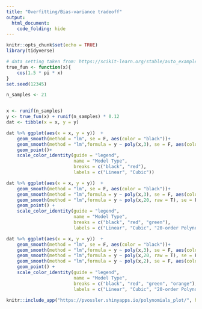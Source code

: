 ```yaml
---
title: "Overfitting/Bias-variance tradeoff"
output:
  html_document:
    code_folding: hide
---
```


```r
knitr::opts_chunk$set(echo = TRUE)
library(tidyverse)
```

```r
# data setting taken from: https://scikit-learn.org/stable/auto_examples/model_selection/plot_underfitting_overfitting.html
true_fun <- function(x){
    cos(1.5 * pi * x)
}
set.seed(12345)

n_samples <- 21


x <- runif(n_samples)
y <- true_fun(x) + runif(n_samples) * 0.12
dat <- tibble(x = x, y = y)
```

```r
dat %>% ggplot(aes(x = x, y = y))  + 
    geom_smooth(method = "lm", se = F, aes(color = "black"))+
    geom_smooth(method = "lm",formula = y ~ poly(x,3), se = F, aes(color = "red")) +
    geom_point()+
    scale_color_identity(guide = "legend",
                         name = "Model Type",
                         breaks = c("black", "red"),
                         labels = c("Linear", "Cubic"))

```


```r
dat %>% ggplot(aes(x = x, y = y))  + 
    geom_smooth(method = "lm", se = F, aes(color = "black"))+
    geom_smooth(method = "lm",formula = y ~ poly(x,3), se = F, aes(color = "red"))+
    geom_smooth(method = "lm",formula = y ~ poly(x,20, raw = T), se = F, aes(color = "green"))+
    geom_point() +
    scale_color_identity(guide = "legend",
                         name = "Model Type",
                         breaks = c("black", "red", "green"),
                         labels = c("Linear", "Cubic", "20-order Polynomial"))

```

```r
dat %>% ggplot(aes(x = x, y = y))  + 
    geom_smooth(method = "lm", se = F, aes(color = "black"))+
    geom_smooth(method = "lm",formula = y ~ poly(x,3), se = F, aes(color = "red"))+
    geom_smooth(method = "lm",formula = y ~ poly(x,20, raw = T), se = F, aes(color = "green"))+
    geom_smooth(method = "lm",formula = y ~ poly(x,2), se = F, aes(color = "orange"))+
    geom_point() +
    scale_color_identity(guide = "legend",
                         name = "Model Type",
                         breaks = c("black", "red", "green", "orange"),
                         labels = c("Linear", "Cubic", "20-order Polynomial", "Quadratic"))
```

```r
knitr::include_app("https://pvossler.shinyapps.io/polynomials_plot/", height = "600px")
```

